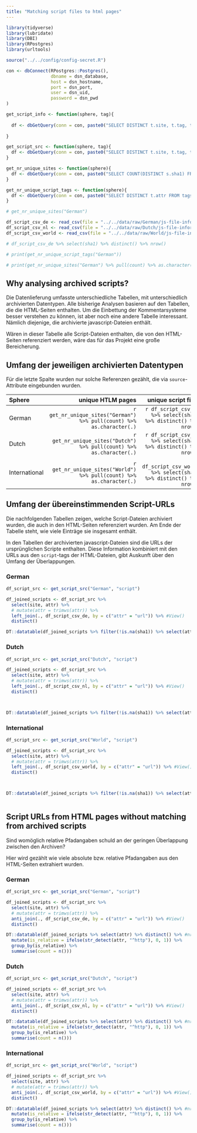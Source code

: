```yaml
---
title: "Matching script files to html pages"
---
```


```r
library(tidyverse)
library(lubridate)
library(DBI)
library(RPostgres)
library(urltools)

source("../../config/config-secret.R")

con <- dbConnect(RPostgres::Postgres(), 
                 dbname = dsn_database,
                 host = dsn_hostname, 
                 port = dsn_port,
                 user = dsn_uid, 
                 password = dsn_pwd
)

get_script_info <- function(sphere, tag){
  
  df <- dbGetQuery(conn = con, paste0("SELECT DISTINCT t.site, t.tag, t.group, s.crawl_date, t.name, t.attr, s.sphere FROM sites s INNER JOIN tags t ON t.site = s.sha1 WHERE s.sphere LIKE'", sphere, "' AND t.tag LIKE '", tag, "'")) 
  
}

get_script_src <- function(sphere, tag){
  df <- dbGetQuery(conn = con, paste0("SELECT DISTINCT t.site, t.tag, t.group, s.crawl_date, t.name, t.attr, s.sphere FROM sites s INNER JOIN tags t ON t.site = s.sha1 WHERE s.sphere LIKE '", sphere, "' AND t.tag LIKE '", tag, "' AND t.name LIKE 'src'")) 
}

get_nr_unique_sites <- function(sphere){
  df <- dbGetQuery(conn = con, paste0("SELECT COUNT(DISTINCT s.sha1) FROM sites s WHERE s.sphere LIKE '", sphere,"'")) 
}

get_nr_unique_script_tags <- function(sphere){
  df <- dbGetQuery(conn = con, paste0("SELECT DISTINCT t.attr FROM tags t WHERE t.sphere LIKE '", sphere,"' AND t.name LIKE 'src'")) 
}

# get_nr_unique_sites("German")

df_script_csv_de <- read_csv(file = "../../data/raw/German/js-file-information.csv", col_select =c("crawl_date", "sha1", "url"))
df_script_csv_nl <- read_csv(file = "../../data/raw/Dutch/js-file-information.csv", col_select =c("crawl_date", "sha1", "url"))
df_script_csv_world <- read_csv(file = "../../data/raw/World/js-file-information.csv", col_select =c("crawl_date", "sha1", "url"))

# df_script_csv_de %>% select(sha1) %>% distinct() %>% nrow()

# print(get_nr_unique_script_tags("German"))

# print(get_nr_unique_sites("German") %>% pull(count) %>% as.character(.))  #scales::number_format())

```

## Why analysing archived scripts?

Die Datenlieferung umfasste unterschiedliche Tabellen, mit unterschiedlich archivierten Datentypen. Alle bisherige Analysen basieren auf den Tabellen, die die HTML-Seiten enthalten. Um die Einbettung der Kommentarsysteme besser verstehen zu können, ist aber noch eine andere Tabelle interessant. Nämlich diejenige, die archivierte javascript-Dateien enthält.

Wären in dieser Tabelle alle Script-Dateien enthalten, die von den HTML-Seiten referenziert werden, wäre das für das Projekt eine große Bereicherung.

## Umfang der jeweiligen archivierten Datentypen

Für die letzte Spalte wurden nur solche Referenzen gezählt, die via `source`-Attribute eingebunden wurden.

| Sphere        |                                                     unique HTLM pages |                                                unique script files |                                     counted script references in HTML |
|:----------------|-----------------:|------------------:|------------------:|
| German        | `r get_nr_unique_sites("German") %>% pull(count) %>% as.character(.)` |    `r df_script_csv_de %>% select(sha1) %>% distinct() %>% nrow()` | `r get_nr_unique_script_tags("German") %>% nrow() %>% as.character()` |
| Dutch         |  `r get_nr_unique_sites("Dutch") %>% pull(count) %>% as.character(.)` |    `r df_script_csv_nl %>% select(sha1) %>% distinct() %>% nrow()` |  `r get_nr_unique_script_tags("Dutch") %>% nrow() %>% as.character()` |
| International |  `r get_nr_unique_sites("World") %>% pull(count) %>% as.character(.)` | `r df_script_csv_world %>% select(sha1) %>% distinct() %>% nrow()` |  `r get_nr_unique_script_tags("World") %>% nrow() %>% as.character()` |

## Umfang der übereinstimmenden Script-URLs

Die nachfolgenden Tabellen zeigen, welche Script-Dateien archiviert wurden, die auch in den HTML-Seiten referenziert wurden. Am Ende der Tabelle steht, wie viele Einträge sie insgesamt enthält.

In den Tabellen der archivierten javascript-Dateien sind die URLs der ursprünglichen Scripte enthalten. Diese Information kombiniert mit den URLs aus den `script`-tags der HTML-Dateien, gibt Auskunft über den Umfang der Überlappungen.

::: panel-tabset
### German

```r

df_script_src <- get_script_src("German", "script")

df_joined_scripts <- df_script_src %>% 
  select(site, attr) %>% 
  # mutate(attr = trimws(attr)) %>% 
  left_join(., df_script_csv_de, by = c("attr" = "url")) %>% #View()
  distinct()

DT::datatable(df_joined_scripts %>% filter(!is.na(sha1)) %>% select(attr) %>% distinct()) #%>% View())

```

### Dutch

```r


df_script_src <- get_script_src("Dutch", "script")

df_joined_scripts <- df_script_src %>% 
  select(site, attr) %>% 
  # mutate(attr = trimws(attr)) %>% 
  left_join(., df_script_csv_nl, by = c("attr" = "url")) %>% #View()
  distinct()



DT::datatable(df_joined_scripts %>% filter(!is.na(sha1)) %>% select(attr) %>% distinct() )#%>% View()

```

### International

```r


df_script_src <- get_script_src("World", "script")

df_joined_scripts <- df_script_src %>% 
  select(site, attr) %>% 
  # mutate(attr = trimws(attr)) %>% 
  left_join(., df_script_csv_world, by = c("attr" = "url")) %>% #View()
  distinct()



DT::datatable(df_joined_scripts %>% filter(!is.na(sha1)) %>% select(attr) %>% distinct() )#%>% View()



```
:::

## Script URLs from HTML pages without matching from archived scripts

Sind womöglich relative Pfadangaben schuld an der geringen Überlappung zwischen den Archiven?

Hier wird gezählt wie viele absolute bzw. relative Pfadangaben aus den HTML-Seiten extrahiert wurden.

::: panel-tabset
### German

```r

df_script_src <- get_script_src("German", "script")

df_joined_scripts <- df_script_src %>% 
  select(site, attr) %>% 
  # mutate(attr = trimws(attr)) %>% 
  anti_join(., df_script_csv_de, by = c("attr" = "url")) %>% #View()
  distinct()

DT::datatable(df_joined_scripts %>% select(attr) %>% distinct() %>% #nrow()
  mutate(is_relative = ifelse(str_detect(attr, "^http"), 0, 1)) %>% 
  group_by(is_relative) %>% 
  summarise(count = n()))

```

### Dutch

```r

df_script_src <- get_script_src("Dutch", "script")

df_joined_scripts <- df_script_src %>% 
  select(site, attr) %>% 
  # mutate(attr = trimws(attr)) %>% 
  anti_join(., df_script_csv_nl, by = c("attr" = "url")) %>% #View()
  distinct()

DT::datatable(df_joined_scripts %>% select(attr) %>% distinct() %>% #nrow()
  mutate(is_relative = ifelse(str_detect(attr, "^http"), 0, 1)) %>% 
  group_by(is_relative) %>% 
  summarise(count = n()))

```

### International

```r

df_script_src <- get_script_src("World", "script")

df_joined_scripts <- df_script_src %>% 
  select(site, attr) %>% 
  # mutate(attr = trimws(attr)) %>% 
  anti_join(., df_script_csv_world, by = c("attr" = "url")) %>% #View()
  distinct()

DT::datatable(df_joined_scripts %>% select(attr) %>% distinct() %>% #nrow()
  mutate(is_relative = ifelse(str_detect(attr, "^http"), 0, 1)) %>% 
  group_by(is_relative) %>% 
  summarise(count = n()))

```
:::
